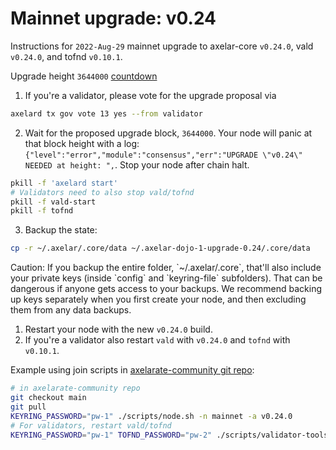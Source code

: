 # Mainnet upgrade: v0.24


Instructions for `2022-Aug-29` mainnet upgrade to axelar-core `v0.24.0`, vald `v0.24.0`, and tofnd `v0.10.1`.

Upgrade height `3644000` [countdown](https://www.mintscan.io/axelar/blocks/3644000)

1. If you're a validator, please vote for the upgrade proposal via

```bash
axelard tx gov vote 13 yes --from validator
```

2. Wait for the proposed upgrade block, `3644000`. Your node will panic at that block height with a log: `{"level":"error","module":"consensus","err":"UPGRADE \"v0.24\" NEEDED at height: ",`. Stop your node after chain halt.

```bash
pkill -f 'axelard start'
# Validators need to also stop vald/tofnd
pkill -f vald-start
pkill -f tofnd
```

3. Backup the state:

```bash
cp -r ~/.axelar/.core/data ~/.axelar-dojo-1-upgrade-0.24/.core/data
```

<Callout type="warning" emoji="⚠️">
  Caution: If you backup the entire folder, `~/.axelar/.core`, that'll also include your private keys (inside `config` and `keyring-file` subfolders). That can be dangerous if anyone gets access to your backups. We recommend backing up keys separately when you first create your node, and then excluding them from any data backups.
</Callout>

1. Restart your node with the new `v0.24.0` build.
2. If you're a validator also restart `vald` with `v0.24.0` and `tofnd` with `v0.10.1`.

Example using join scripts in [axelarate-community git repo](https://github.com/axelarnetwork/axelarate-community):

```bash
# in axelarate-community repo
git checkout main
git pull
KEYRING_PASSWORD="pw-1" ./scripts/node.sh -n mainnet -a v0.24.0
# For validators, restart vald/tofnd
KEYRING_PASSWORD="pw-1" TOFND_PASSWORD="pw-2" ./scripts/validator-tools-host.sh -a v0.24.0 -q v0.10.1 -n mainnet
```
